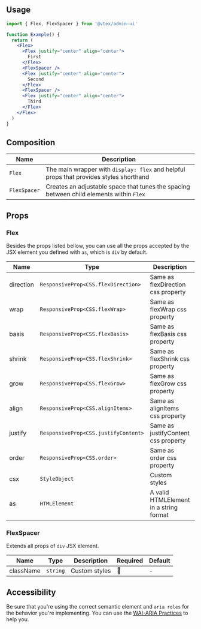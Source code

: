 
<Section>

## Usage

```jsx
import { Flex, FlexSpacer } from '@vtex/admin-ui'

function Example() {
  return (
    <Flex>
      <Flex justify="center" align="center">
        First
      </Flex>
      <FlexSpacer />
      <Flex justify="center" align="center">
        Second
      </Flex>
      <FlexSpacer />
      <Flex justify="center" align="center">
        Third
      </Flex>
    </Flex>
  )
}
```

</Section>

<Section>

## Composition

| Name         | Description                                                                             |
| ------------ | --------------------------------------------------------------------------------------- |
| `Flex`       | The main wrapper with `display: flex` and helpful props that provides styles shorthand  |
| `FlexSpacer` | Creates an adjustable space that tunes the spacing between child elements within `Flex` |

</Section>

<Section>

## Props

</Section>

<Section hasExplanation>

### Flex

Besides the props listed bellow, you can use all the props accepted by the JSX element you defined with `as`, which is `div` by default.

| Name      | Type                                 | Description                            | Required | Default |
| --------- | ------------------------------------ | -------------------------------------- | -------- | ------- |
| direction | `ResponsiveProp<CSS.flexDirection>`  | Same as flexDirection css property     | 🚫       | -       |
| wrap      | `ResponsiveProp<CSS.flexWrap>`       | Same as flexWrap css property          | 🚫       | -       |
| basis     | `ResponsiveProp<CSS.flexBasis>`      | Same as flexBasis css property         | 🚫       | -       |
| shrink    | `ResponsiveProp<CSS.flexShrink>`     | Same as flexShrink css property        | 🚫       | -       |
| grow      | `ResponsiveProp<CSS.flexGrow>`       | Same as flexGrow css property          | 🚫       | -       |
| align     | `ResponsiveProp<CSS.alignItems>`     | Same as alignItems css property        | 🚫       | -       |
| justify   | `ResponsiveProp<CSS.justifyContent>` | Same as justifyContent css property    | 🚫       | -       |
| order     | `ResponsiveProp<CSS.order>`          | Same as order css property             | 🚫       | -       |
| csx       | `StyleObject`                        | Custom styles                          | 🚫       | -       |
| as        | `HTMLElement`                        | A valid HTMLElement in a string format | 🚫       | `div`   |

</Section>

<Section hasExplanation>

### FlexSpacer

Extends all props of `div` JSX element.

| Name      | Type     | Description   | Required | Default |
| --------- | -------- | ------------- | -------- | ------- |
| className | `string` | Custom styles | 🚫       | -       |

</Section>

<Section hasExplanation>

## Accessibility

Be sure that you're using the correct semantic element and `aria roles` for the behavior you're implementing. You can use the [WAI-ARIA Practices](https://www.w3.org/TR/wai-aria-practices/) to help you.

</Section>
